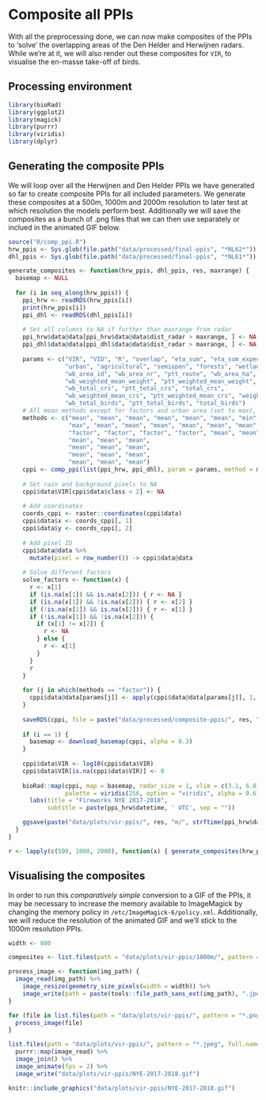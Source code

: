 # Composite all PPIs

With all the preprocessing done, we can now make composites of the PPIs to 'solve' the overlapping areas of the Den Helder and Herwijnen radars. While we're at it, we will also render out these composites for `VIR`, to visualise the en-masse take-off of birds.

## Processing environment

```r
library(bioRad)
library(ggplot2)
library(magick)
library(purrr)
library(viridis)
library(dplyr)
```

## Generating the composite PPIs

We will loop over all the Herwijnen and Den Helder PPIs we have generated so far to create composite PPIs for all included parameters. We generate these composites at a 500m, 1000m and 2000m resolution to later test at which resolution the models perform best. Additionally we will save the composites as a bunch of .png files that we can then use separately or inclued in the animated GIF below.

```r
source("R/comp_ppi.R")
hrw_ppis <- Sys.glob(file.path("data/processed/final-ppis", "*NL62*"))
dhl_ppis <- Sys.glob(file.path("data/processed/final-ppis", "*NL61*"))

generate_composites <- function(hrw_ppis, dhl_ppis, res, maxrange) {
  basemap <- NULL
  
  for (i in seq_along(hrw_ppis)) {
    ppi_hrw <- readRDS(hrw_ppis[i])
    print(hrw_ppis[i])
    ppi_dhl <- readRDS(dhl_ppis[i])
    
    # Set all columns to NA if further than maxrange from radar
    ppi_hrw$data@data[ppi_hrw$data@data$dist_radar > maxrange, ] <- NA
    ppi_dhl$data@data[ppi_dhl$data@data$dist_radar > maxrange, ] <- NA
    
    params <- c("VIR", "VID", "R", "overlap", "eta_sum", "eta_sum_expected", "dist_radar", "class", "land",
                "urban", "agricultural", "semiopen", "forests", "wetlands", "waterbodies", "dist_urban", "human_pop",
                "wb_area_id", "wb_area_nr", "ptt_route", "wb_area_ha", "wb_total_biomass", "ptt_total_biomass", "total_biomass", 
                "wb_weighted_mean_weight", "ptt_weighted_mean_weight", "weighted_mean_weight",
                "wb_total_crs", "ptt_total_crs", "total_crs",
                "wb_weighted_mean_crs", "ptt_weighted_mean_crs", "weighted_mean_crs",
                "wb_total_birds", "ptt_total_birds", "total_birds")
    # All mean methods except for factors and urban area (set to max), because we want to strictly filter out fireworks
    methods <- c("mean", "mean", "mean", "mean", "mean", "mean", "min", "min", "min",
                 "max", "mean", "mean", "mean", "mean", "mean", "mean", "mean", 
                 "factor", "factor", "factor", "factor", "mean", "mean", "mean",
                 "mean", "mean", "mean", 
                 "mean", "mean", "mean",
                 "mean", "mean", "mean",
                 "mean", "mean", "mean")
    cppi <- comp_ppi(list(ppi_hrw, ppi_dhl), param = params, method = methods, res = c(res, res), coverage = "count")
    
    # Set rain and background pixels to NA
    cppi$data$VIR[cppi$data$class < 2] <- NA
    
    # Add coordinates
    coords_cppi <- raster::coordinates(cppi$data)
    cppi$data$x <- coords_cppi[, 1]
    cppi$data$y <- coords_cppi[, 2]
    
    # Add pixel ID
    cppi$data@data %>%
      mutate(pixel = row_number()) -> cppi$data@data
    
    # Solve different factors
    solve_factors <- function(x) {
      r <- x[1]
      if (is.na(x[1]) && is.na(x[2])) { r <- NA }
      if (is.na(x[1]) && !is.na(x[2])) { r <- x[2] }
      if (!is.na(x[1]) && is.na(x[2])) { r <- x[1] }
      if (!is.na(x[1]) && !is.na(x[2])) {
        if (x[1] != x[2]) {
          r <- NA
        } else {
          r <- x[1]
        }
      }
      r
    }
    
    for (j in which(methods == "factor")) {
      cppi$data@data[params[j]] <- apply(cppi$data@data[params[j]], 1, solve_factors)
    }
    
    saveRDS(cppi, file = paste("data/processed/composite-ppis/", res, "m/", strftime(ppi_hrw$datetime, format = "%Y%m%d%H%M"), ".RDS", sep = ""))
    
    if (i == 1) {
      basemap <- download_basemap(cppi, alpha = 0.3)
    }
    
    cppi$data$VIR <- log10(cppi$data$VIR)
    cppi$data$VIR[is.na(cppi$data$VIR)] <- 0
    
    bioRad::map(cppi, map = basemap, radar_size = 1, xlim = c(3.1, 6.8), ylim = c(51, 54), zlim = c(0, 4.5),
                palette = viridis(256, option = "viridis", alpha = 0.6)) +
      labs(title = "Fireworks NYE 2017-2018",
           subtitle = paste(ppi_hrw$datetime, ' UTC', sep = ""))

    ggsave(paste("data/plots/vir-ppis/", res, "m/", strftime(ppi_hrw$datetime, format = "%Y%m%d%H%M"), ".png", sep = ""))
  }
}

r <- lapply(c(500, 1000, 2000), function(x) { generate_composites(hrw_ppis, dhl_ppis, res = x, maxrange = 66000)})
```

## Visualising the composites

In order to run this _comparatively simple_ conversion to a GIF of the PPIs, it may be necessary to increase the memory available to ImageMagick by changing the memory policy in `/etc/ImageMagick-6/policy.xml`. Additionally, we will reduce the resolution of the animated GIF and we'll stick to the 1000m resolution PPIs.

```r
width <- 800

composites <- list.files(path = "data/plots/vir-ppis/1000m/", pattern = "*.png", full.names = TRUE)

process_image <- function(img_path) {
  image_read(img_path) %>%
    image_resize(geometry_size_pixels(width = width)) %>%
    image_write(path = paste(tools::file_path_sans_ext(img_path), ".jpeg", sep = ""), format = "jpeg")
}

for (file in list.files(path = "data/plots/vir-ppis/", pattern = "*.png", full.names = TRUE)) {
  process_image(file)
}

list.files(path = "data/plots/vir-ppis/", pattern = "*.jpeg", full.names = T) %>%
  purrr::map(image_read) %>%
  image_join() %>%
  image_animate(fps = 2) %>%
  image_write("data/plots/vir-ppis/NYE-2017-2018.gif")
```

```r
knitr::include_graphics("data/plots/vir-ppis/NYE-2017-2018.gif")
```

